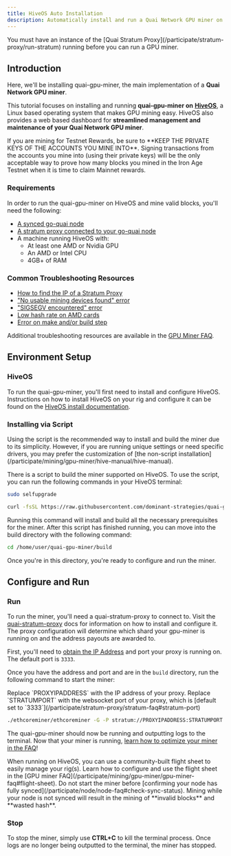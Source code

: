 ```yaml
---
title: HiveOS Auto Installation
description: Automatically install and run a Quai Network GPU miner on HiveOS.
---
```


<Warning>
	You must have an instance of the [Quai Stratum Proxy](/participate/stratum-proxy/run-stratum) running before you can run a GPU miner.
</Warning>

## Introduction

Here, we'll be installing quai-gpu-miner, the main implementation of a **Quai Network GPU miner**.

This tutorial focuses on installing and running **quai-gpu-miner on** [**HiveOS**](https://hiveon.com/os/), a Linux based operating system that makes GPU mining easy. HiveOS also provides a web based dashboard for **streamlined management and maintenance of your Quai Network GPU miner**.

<Warning>
	If you are mining for Testnet Rewards, be sure to **KEEP THE PRIVATE KEYS OF THE ACCOUNTS YOU MINE INTO**. Signing transactions from the
	accounts you mine into (using their private keys) will be the only acceptable way to prove how many blocks you mined in the Iron Age
	Testnet when it is time to claim Mainnet rewards.
</Warning>

### Requirements

In order to run the quai-gpu-miner on HiveOS and mine valid blocks, you'll need the following:

- [A synced go-quai node](/participate/node/run-a-node)
- [A stratum proxy connected to your go-quai node](/participate/stratum-proxy/run-stratum)
- A machine running HiveOS with:
  - At least one AMD or Nvidia GPU
  - An AMD or Intel CPU
  - 4GB+ of RAM

### Common Troubleshooting Resources

- [How to find the IP of a Stratum Proxy](/participate/stratum-proxy/stratum-faq#stratum-ip-address)
- ["No usable mining devices found" error](/participate/mining/gpu-miner/gpu-miner-faq#no-opencl-platforms-found--no-usable-mining-devices)
- ["SIGSEGV encountered" error](/participate/mining/gpu-miner/gpu-miner-faq#sigsegv)
- [Low hash rate on AMD cards](/participate/mining/gpu-miner/gpu-miner-faq#amd-low-hash-rate)
- [Error on make and/or build step](/participate/mining/gpu-miner/gpu-miner-faq#error-on-make-andor-build)

Additional troubleshooting resources are available in the [GPU Miner FAQ](/participate/mining/gpu-miner/gpu-miner-faq).

## Environment Setup

### HiveOS

To run the quai-gpu-miner, you'll first need to install and configure HiveOS. Instructions on how to install HiveOS on your rig and configure it can be found on the [HiveOS install documentation](https://hiveon.com/install/).

### Installing via Script

<Note>
	Using the script is the recommended way to install and build the miner due to its simplicity. However, if you are running unique settings
	or need specific drivers, you may prefer the customization of [the non-script
	installation](/participate/mining/gpu-miner/hive-manual/hive-manual).
</Note>

There is a script to build the miner supported on HiveOS. To use the script, you can run the following commands in your HiveOS terminal:

```bash
sudo selfupgrade
```

```bash
curl -fsSL https://raw.githubusercontent.com/dominant-strategies/quai-gpu-miner/main/miner_deploy_script.sh | bash
```

Running this command will install and build all the necessary prerequisites for the miner. After this script has finished running, you can move into the build directory with the following command:

```bash
cd /home/user/quai-gpu-miner/build
```

Once you're in this directory, you're ready to configure and run the miner.

## Configure and Run

### Run

To run the miner, you'll need a quai-stratum-proxy to connect to. Visit the [quai-stratum-proxy](/participate/stratum-proxy/run-stratum) docs for information on how to install and configure it. The proxy configuration will determine which shard your gpu-miner is running on and the address payouts are awarded to.

First, you'll need to [obtain the IP Address](/participate/stratum-proxy/stratum-faq#stratum-ip-address) and port your proxy is running on. The default port is `3333`.

Once you have the address and port and are in the `build` directory, run the following command to start the miner:

<Note>
	Replace `PROXYIPADDRESS` with the IP address of your proxy. Replace `STRATUMPORT` with the websocket port of your proxy, which is [default
	set to `3333`](/participate/stratum-proxy/stratum-faq#stratum-port)
</Note>

```bash
./ethcoreminer/ethcoreminer -G -P stratum://PROXYIPADDRESS:STRATUMPORT
```

The quai-gpu-miner should now be running and outputting logs to the terminal. Now that your miner is running, [learn how to optimize your miner in the FAQ](/participate/mining/gpu-miner/gpu-miner-faq#optimization)!

<Note>
	When running on HiveOS, you can use a community-built flight sheet to easily manage your rig(s). Learn how to configure and use the flight
	sheet in the [GPU miner FAQ](/participate/mining/gpu-miner/gpu-miner-faq#flight-sheet).
</Note>

<Warning>
	Do not start the miner before [confirming your node has fully synced](/participate/node/node-faq#check-sync-status). Mining while your
	node is not synced will result in the mining of **invalid blocks** and **wasted hash**.
</Warning>

### Stop

To stop the miner, simply use **CTRL+C** to kill the terminal process. Once logs are no longer being outputted to the terminal, the miner has stopped.
